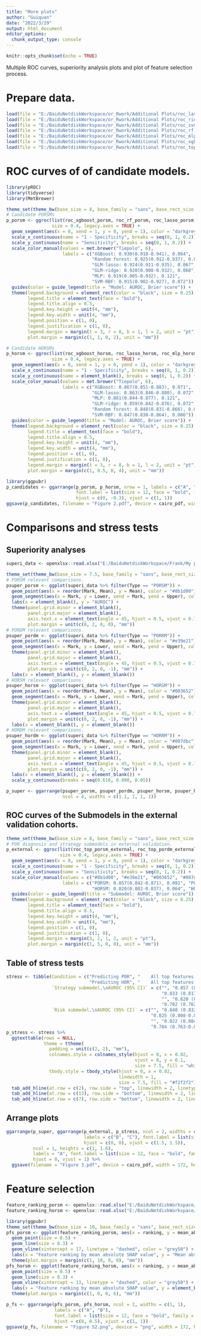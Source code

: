 ---
title: "More plots"
author: "Guiquan"
date: "2022/3/29"
output: html_document
editor_options: 
  chunk_output_type: console
---

```{r setup, include=FALSE}
knitr::opts_chunk$set(echo = TRUE)
```

Multiple ROC curves, superiority analysis plots and plot of feature selection process.

# Prepare data.
```{r}
load(file = "E:/BaiduNetdiskWorkspace/or_Rwork/Additional Plots/roc_lasso.RData")
load(file = "E:/BaiduNetdiskWorkspace/or_Rwork/Additional Plots/roc_ridge.RData")
load(file = "E:/BaiduNetdiskWorkspace/or_Rwork/Additional Plots/roc_svm.RData")
load(file = "E:/BaiduNetdiskWorkspace/or_Rwork/Additional Plots/roc_rf.RData")
load(file = "E:/BaiduNetdiskWorkspace/or_Rwork/Additional Plots/roc_mlp.RData")
load(file = "E:/BaiduNetdiskWorkspace/or_Rwork/Additional Plots/roc_xgboost.RData")
load(file = "E:/BaiduNetdiskWorkspace/or_Rwork/Additional Plots/roc_top.RData")
```

# ROC curves of of candidate models.
```{r}
library(pROC)
library(tidyverse)
library(MetBrewer)

theme_set(theme_bw(base_size = 8, base_family = "sans", base_rect_size = 0.3))
# Candidate PORSMs 
p_porsm <- ggroc(list(roc_xgboost_porsm, roc_rf_porsm, roc_lasso_porsm, roc_ridge_porsm, roc_mlp_porsm, roc_svm_porsm), 
                 size = 0.4, legacy.axes = TRUE) + 
  geom_segment(aes(x = 0, xend = 1, y = 0, yend = 1), color = "darkgrey", linetype = "dashed", size = 0.4) +
  scale_x_continuous(name = "1 - Specificity", breaks = seq(0, 1, 0.2)) +
  scale_y_continuous(name = "Sensitivity", breaks = seq(0, 1, 0.2)) +
  scale_color_manual(values = met.brewer("Tiepolo", 6), 
                     labels = c("XGBoost: 0.930(0.918-0.941), 0.064", 
                                "Random forest: 0.925(0.912-0.937), 0.066", 
                                "GLM-lasso: 0.924(0.911-0.935), 0.067", 
                                "GLM-ridge: 0.920(0.908-0.932), 0.068", 
                                "MLP: 0.919(0.905-0.932), 0.121", 
                                "SVM-RBF: 0.915(0.902-0.927), 0.072")) +
  guides(color = guide_legend(title = "Model: AUROC, Brier score")) +
  theme(legend.background = element_rect(color = "black", size = 0.25),
        legend.title = element_text(face = "bold"),
        legend.title.align = 0.5,
        legend.key.height = unit(4, "mm"),
        legend.key.width = unit(4, "mm"),
        legend.position = c(1, 0),
        legend.justification = c(1, 0),
        legend.margin = margin(t = 3, r = 8, b = 1, l = 2, unit = "pt"), 
        plot.margin = margin(c(1, 1, 0, 2), unit = "mm"))

# Candidate HORSMs
p_horsm <- ggroc(list(roc_xgboost_horsm, roc_lasso_horsm, roc_mlp_horsm, roc_ridge_horsm, roc_rf_horsm, roc_svm_horsm), 
                 size = 0.4, legacy.axes = TRUE) +
  geom_segment(aes(x = 0, xend = 1, y = 0, yend = 1), color = "darkgrey", linetype = "dashed", size = 0.4) +
  scale_x_continuous(name = "1 - Specificity", breaks = seq(0, 1, 0.2)) +
  scale_y_continuous(name = element_blank(), breaks = seq(0, 1, 0.2)) +
  scale_color_manual(values = met.brewer("Tiepolo", 6), 
                     labels = c("XGBoost: 0.867(0.851-0.883), 0.071",
                                "GLM-lasso: 0.863(0.846-0.880), 0.072", 
                                "MLP: 0.861(0.844-0.877), 0.121", 
                                "GLM-ridge: 0.859(0.842-0.876), 0.072", 
                                "Random forest: 0.848(0.831-0.866), 0.072", 
                                "SVM-RBF: 0.847(0.830-0.864), 0.086")) +
  guides(color = guide_legend(title = "Model: AUROC, Brier score")) +
  theme(legend.background = element_rect(color = "black", size = 0.25),
        legend.title = element_text(face = "bold"),
        legend.title.align = 0.5,
        legend.key.height = unit(4, "mm"),
        legend.key.width = unit(4, "mm"),
        legend.position = c(1, 0),
        legend.justification = c(1, 0),
        legend.margin = margin(t = 3, r = 8, b = 1, l = 2, unit = "pt"),
        plot.margin = margin(c(1, 0.5, 0, 4), unit = "mm"))

library(ggpubr)
p_candidates <- ggarrange(p_porsm, p_horsm, nrow = 1, labels = c("A", "B"),
                          font.label = list(size = 12, face = "bold", family = "sans"),
                          hjust = c(0, -0.3), vjust = c(1, 1))
ggsave(p_candidates, filename = "Figure 2.pdf", device = cairo_pdf, width = 172, height = 80, units = "mm")
```

# Comparisons and stress tests
## Superiority analyses
```{r}
superi_data <- openxlsx::read.xlsx("E:/BaiduNetdiskWorkspace/Frank/My paper/On-writing/Predicting Ovarian Response/Results/superiority_analysis.xlsx")

theme_set(theme_bw(base_size = 7.5, base_family = "sans", base_rect_size = 0.3))
# PORSM relevant comparisons.
psuper_porsm <- ggplot(superi_data %>% filter(Type == "PORSM")) +
  geom_point(aes(x = reorder(Mark, Mean), y = Mean), color = "#8b1d00") +
  geom_segment(aes(x = Mark, y = Lower, xend = Mark, yend = Upper), color = "#8b1d00") +
  labs(x = element_blank(), y = "AUROC") +
  theme(panel.grid.minor = element_blank(),
        panel.grid.major = element_blank(),
        axis.text.x = element_text(angle = 45, hjust = 0.5, vjust = 0.7),
        plot.margin = unit(c(0, 2, 0, 0), "mm")) 
# PORDM relevant comparisons.
psuper_pordm <- ggplot(superi_data %>% filter(Type == "PORRM")) +
  geom_point(aes(x = reorder(Mark, Mean), y = Mean), color = "#e39e21") +
  geom_segment(aes(x = Mark, y = Lower, xend = Mark, yend = Upper), color = "#e39e21") +
  theme(panel.grid.minor = element_blank(),
        panel.grid.major = element_blank(),
        axis.text.x = element_text(angle = 45, hjust = 0.5, vjust = 0.7),
        plot.margin = unit(c(0, 2, 0, -1), "mm")) +
  labs(x = element_blank(), y = element_blank())
# HORSM relevant comparisons.
psuper_horsm <- ggplot(superi_data %>% filter(Type == "HORSM")) +
  geom_point(aes(x = reorder(Mark, Mean), y = Mean), color = "#003652") +
  geom_segment(aes(x = Mark, y = Lower, xend = Mark, yend = Upper), color = "#003652") +
  theme(panel.grid.minor = element_blank(),
        panel.grid.major = element_blank(),
        axis.text.x = element_text(angle = 45, hjust = 0.5, vjust = 0.7),
        plot.margin = unit(c(0, 2, 0, -1), "mm")) +
  labs(x = element_blank(), y = element_blank())
# HORDM relevant comparisons.
psuper_hordm <- ggplot(superi_data %>% filter(Type == "HORRM")) +
  geom_point(aes(x = reorder(Mark, Mean), y = Mean), color = "#007dbc") +
  geom_segment(aes(x = Mark, y = Lower, xend = Mark, yend = Upper), color = "#007dbc") +
  theme(panel.grid.minor = element_blank(),
        panel.grid.major = element_blank(),
        axis.text.x = element_text(angle = 45, hjust = 0.5, vjust = 0.7),
        plot.margin = unit(c(0, 2, 0, -1), "mm")) +
  labs(x = element_blank(), y = element_blank()) +
  scale_y_continuous(breaks = seq(0.610, 0.890, 0.05))

p_super <- ggarrange(psuper_porsm, psuper_pordm, psuper_horsm, psuper_hordm, 
                     ncol = 4, widths = c(1.1, 1, 1, 1)) 
```

## ROC curves of the Submodels in the external validation cohorts.
```{r}
theme_set(theme_bw(base_size = 8, base_family = "sans", base_rect_size = 0.3))
# POR diagnosis and strategy submodels in external validation.
p_external <- ggroc(list(roc_top_porsm_external, roc_top_pordm_external, roc_top_horsm_external, roc_top_hordm_external), 
                    size = 0.4, legacy.axes = TRUE) + 
  geom_segment(aes(x = 0, xend = 1, y = 0, yend = 1), color = "darkgrey", linetype = "dashed", size = 0.4) +
  scale_x_continuous(name = "1 - Specificity", breaks = seq(0, 1, 0.2)) +
  scale_y_continuous(name = "Sensitivity", breaks = seq(0, 1, 0.2)) +
  scale_color_manual(values = c("#8b1d00", "#e39e21", "#003652", "#007dbc"), 
                     labels = c("PORSM: 0.857(0.842-0.871), 0.091", "PORRM: 0.848(0.832-0.862), 0.092",
                                "HORSM: 0.820(0.802-0.837), 0.064", "HORRM: 0.822(0.804-0.839), 0.063")) +
  guides(color = guide_legend(title = "Submodel: AUROC, Brier score")) +
  theme(legend.background = element_rect(color = "black", size = 0.25),
        legend.title = element_text(face = "bold"),
        legend.title.align = 0.5, 
        legend.key.height = unit(4, "mm"),
        legend.key.width = unit(4, "mm"),
        legend.position = c(1, 0),
        legend.justification = c(1, 0),
        legend.margin = margin(3, 2, 1, 2, unit = "pt"),
        plot.margin = margin(c(1, 5, 0, 0), unit = "mm"))
```

## Table of stress tests
```{r}
stress <- tibble(Condition = c("Predicting POR", "    All top features available", "    Missing AFC", "    Missing AMH", "    Age < 35y", "    AMH > 1.1ng/mL or AFC >5", 
                               "Predicting HOR", "    All top features available", "    Missing AFC", "    Missing AMH", "    Age ≥ 35y", "    AMH ≤ 3.4ng/mL or AFC ≤24"),
                 `Strategy submodel,\nAUROC (95% CI)` = c("", "0.857 (0.842-0.871)", "0.856 (0.841-0.871)", 
                                                          "0.833 (0.817-0.849)", "0.830 (0.808-0.851)", "0.802 (0.781-0.822)", 
                                                          "", "0.820 (0.802-0.837)", "0.812 (0.794-0.829)", 
                                                          "0.782 (0.762-0.801)", "0.872 (0.823-0.917)", "0.818 (0.799-0.835)"),
                 `Risk submodel,\nAUROC (95% CI)` = c("", "0.848 (0.832-0.862)", "0.842 (0.827-0.857)", 
                                                      "0.825 (0.808-0.841)", "0.819 (0.796-0.841)", "0.789 (0.767-0.808)", 
                                                      "", "0.822 (0.804-0.839)", "0.814 (0.795-0.831)", 
                                                      "0.784 (0.763-0.803)", "0.872 (0.819-0.918)", "0.819 (0.800-0.836)"))
p_stress <- stress %>% 
  ggtexttable(rows = NULL, 
              theme = ttheme(
                padding = unit(c(2, 2), "mm"),
                colnames.style = colnames_style(hjust = 0, x = 0.02,
                                                vjust = 0, y = 0.1,
                                                size = 7.5, fill = "white"),
                tbody.style = tbody_style(hjust = 0, x = 0.02,
                                          linewidth = 1, 
                                          size = 7.5, fill = "#f2f2f2"))) %>% 
  tab_add_hline(at.row = c(2), row.side = "top", linewidth = 2, linetype = 1) %>% 
  tab_add_hline(at.row = c(13), row.side = "bottom", linewidth = 2, linetype = 1) %>% 
  tab_add_hline(at.row = c(7), row.side = "bottom", linewidth = 2, linetype = 1, linecolor = "grey70") 
```
## Arrange plots
```{r}
ggarrange(p_super, ggarrange(p_external, p_stress, ncol = 2, widths = c(1, 1.15),  
                             labels = c("B", "C"), font.label = list(size = 12, face = "bold", family = "sans"),
                             hjust = c(0, 0), vjust = c(1.5, 1.5)),
          ncol = 1, heights = c(1, 1.6),
          labels = "A", font.label = list(size = 12, face = "bold", family = "sans"),
          hjust = 0, vjust = 1) %>% 
  ggsave(filename = "Figure 3.pdf", device = cairo_pdf, width = 172, height = 108, units = "mm")
```


# Feature selection
```{r}
feature_ranking_porsm <- openxlsx::read.xlsx("E:/BaiduNetdiskWorkspace/Frank/My paper/On-writing/Predicting Ovarian Response/Results/shap_porsm.xlsx")
feature_ranking_horsm <- openxlsx::read.xlsx("E:/BaiduNetdiskWorkspace/Frank/My paper/On-writing/Predicting Ovarian Response/Results/shap_horsm.xlsx")

library(ggpubr)
theme_set(theme_bw(base_size = 10, base_family = "sans", base_rect_size = 0.3, base_line_size = 0.3))
pfs_porsm <- ggplot(feature_ranking_porsm, aes(x = ranking, y = mean_abs_shap)) +
  geom_point(size = 0.5) +
  geom_line(size = 0.3) +
  geom_vline(xintercept = 17, linetype = "dashed", color = "grey50") +
  labs(x = "Feature ranking by mean absolute SHAP value", y = "Mean absolute SHAP value") +
  theme(plot.margin = margin(c(1, 10, 0, 0), "mm"))
pfs_horsm <- ggplot(feature_ranking_horsm, aes(x = ranking, y = mean_abs_shap)) +
  geom_point(size = 0.5) +
  geom_line(size = 0.3) +
  geom_vline(xintercept = 13, linetype = "dashed", color = "grey50") +
  labs(x = "Feature ranking by mean absolute SHAP value", y = element_blank()) +
  theme(plot.margin = margin(c(1, 0, 0, 6), "mm"))

p_fs <- ggarrange(pfs_porsm, pfs_horsm, ncol = 2, widths = c(1, 1),
                  labels = c("A", "B"), 
                  font.label = list(size = 12, face = "bold", family = "sans"),
                  hjust = c(0, 0.5), vjust = c(1, 1))
ggsave(p_fs, filename = "Figure S2.png", device = "png", width = 172, height = 80, units = "mm", dpi = 600)
```








